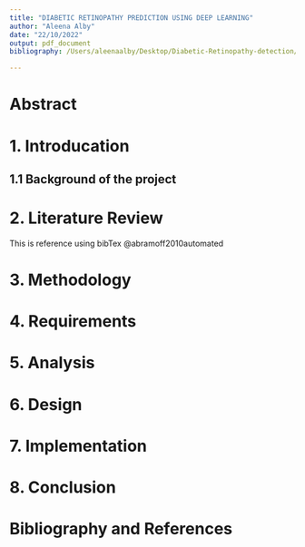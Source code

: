 ```yaml
---
title: "DIABETIC RETINOPATHY PREDICTION USING DEEP LEARNING"
author: "Aleena Alby"
date: "22/10/2022"
output: pdf_document
bibliography: /Users/aleenaalby/Desktop/Diabetic-Retinopathy-detection/Documentation/references.bib 

---
```

\pagebreak
\tableofcontents
\pagebreak
# Abstract



# 1. Introducation
## 1.1 Background of the project

# 2. Literature Review
This is reference using bibTex @abramoff2010automated

# 3. Methodology

# 4. Requirements

# 5. Analysis

# 6. Design

# 7. Implementation

# 8. Conclusion

# Bibliography and References


